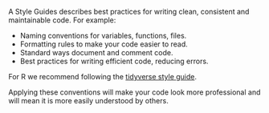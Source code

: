 <!-- Code follows a style guide -->

A Style Guides describes best practices for writing clean, consistent and maintainable code. For example:

-   Naming conventions for variables, functions, files.
-   Formatting rules to make your code easier to read.
-   Standard ways document and comment code.
-   Best practices for writing efficient code, reducing errors.

For R we recommend following the [tidyverse style guide](https://style.tidyverse.org/).

Applying these conventions will make your code look more professional and will mean it is more easily understood by others.
